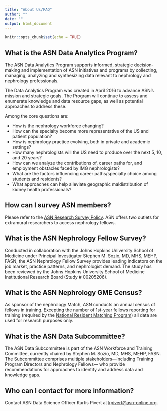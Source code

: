 ---
title: "About Us/FAQ"
author: ""
date: ""
output: html_document
---

```{r setup, include=FALSE}
knitr::opts_chunk$set(echo = TRUE)
```

## What is the ASN Data Analytics Program?    

The ASN Data Analytics Program supports informed, strategic decision-making and implementation of ASN initiatives and programs by collecting, managing, analyzing and synthesizing data relevant to nephrology and nephrology professionals.

The Data Analytics Program was created in April 2016 to advance ASN’s mission
and strategic goals. The Program will continue to assess and enumerate knowledge and data resource gaps, as well as potential approaches to address these.

Among the core questions are:

* How is the nephrology workforce changing?
* How can the specialty become more representative of the US and patient population?
* How is nephrology practice evolving, both in private and academic settings?
* How many nephrologists will the US need to produce over the next 5, 10, and 20 years?
* How can we analyze the contributions of, career paths for, and employment obstacles faced by IMG nephrologists?
* What are the factors influencing career paths/specialty choice among students and residents?
* What approaches can help alleviate geographic maldistribution of kidney health professionals?

## How can I survey ASN members? 

Please refer to the [ASN Research Survey Policy](/static/files/2018-02-21_ASN-Research-Survey-Policy_REV.pdf). ASN 
offers two outlets for extramural researchers to access nephrology fellows.   

## What is the ASN Nephrology Fellow Survey?

Conducted in collaboration with the Johns Hopkins University School of Medicine 
under Principal Investigator Stephen M. Sozio, MD, MHS, MEHP, FASN, the ASN 
Nephrology Fellow Survey provides leading indicators on the job market, practice 
patterns, and nephrologist demand. The study has been reviewed by the Johns 
Hopkins University School of Medicine Institutional Research Board (Study # 00205206).

## What is the ASN Nephrology GME Census? 

As sponsor of the nephrology Match, ASN conducts an annual census of fellows in training. Excepting the number of 1st-year fellows reporting for training (required by
the [National Resident Matching Program](http://www.nrmp.org/)) all data
are used for research purposes only. 

## What is the ASN Data Subcommittee?

The ASN Data Subcommittee is part of the ASN Workforce and Training Committee, currently chaired by Stephen M. Sozio, MD, MHS, MEHP, FASN. The Subcommittee comprises 
multiple stakeholders---including Training Program Directors and Nephrology Fellows---
who provide recommendations for approaches to identify and address data and knowledge
gaps. 

## Who can I contact for more information?

Contact ASN Data Science Officer Kurtis Pivert at [kpivert@asn-online.org](mailto:kpivert@asn-online.org). 




